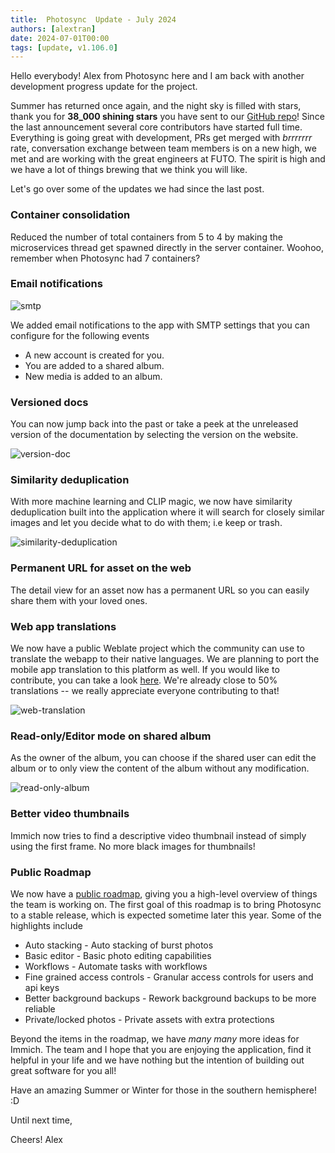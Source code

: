 ```yaml
---
title:  Photosync  Update - July 2024
authors: [alextran]
date: 2024-07-01T00:00
tags: [update, v1.106.0]
---
```


Hello everybody! Alex from  Photosync  here and I am back with another development progress update for the project.

Summer has returned once again, and the night sky is filled with stars, thank you for **38_000 shining stars** you have sent to our [GitHub repo](https://github.com/wonderkidshihab/photo-backup)! Since the last announcement several core contributors have started full time. Everything is going great with development, PRs get merged with _brrrrrrr_ rate, conversation exchange between team members is on a new high, we met and are working with the great engineers at FUTO. The spirit is high and we have a lot of things brewing that we think you will like.

Let's go over some of the updates we had since the last post.

### Container consolidation

Reduced the number of total containers from 5 to 4 by making the microservices thread get spawned directly in the server container. Woohoo, remember when  Photosync  had 7 containers?

### Email notifications

![smtp](https://github.com/wonderkidshihab/photo-backup/assets/27055614/949cba85-d3f1-4cd3-b246-a6f5fb5d3ae8)

We added email notifications to the app with SMTP settings that you can configure for the following events

- A new account is created for you.
- You are added to a shared album.
- New media is added to an album.

### Versioned docs

You can now jump back into the past or take a peek at the unreleased version of the documentation by selecting the version on the website.

![version-doc](https://github.com/wonderkidshihab/photo-backup/assets/27055614/6d22898a-5093-41ad-b416-4573d7ce6e03)

### Similarity deduplication

With more machine learning and CLIP magic, we now have similarity deduplication built into the application where it will search for closely similar images and let you decide what to do with them; i.e keep or trash.

![similarity-deduplication](https://github.com/wonderkidshihab/photo-backup/assets/27055614/3cac8478-fbf7-47ea-acb6-0146901dc67e)

### Permanent URL for asset on the web

The detail view for an asset now has a permanent URL so you can easily share them with your loved ones.

### Web app translations

We now have a public Weblate project which the community can use to translate the webapp to their native languages. We are planning to port the mobile app translation to this platform as well. If you would like to contribute, you can take a look [here](https://hosted.weblate.org/projects/immich/immich/). We're already close to 50% translations -- we really appreciate everyone contributing to that!

![web-translation](https://github.com/wonderkidshihab/photo-backup/assets/27055614/363df2ed-656c-4584-bd82-0708a693c5bc)

### Read-only/Editor mode on shared album

As the owner of the album, you can choose if the shared user can edit the album or to only view the content of the album without any modification.

![read-only-album](https://github.com/wonderkidshihab/photo-backup/assets/27055614/c6f66375-b869-495a-9a86-3e87b316d109)

### Better video thumbnails

Immich now tries to find a descriptive video thumbnail instead of simply using the first frame. No more black images for thumbnails!

### Public Roadmap

We now have a [public roadmap](https://immich.app/roadmap), giving you a high-level overview of things the team is working on. The first goal of this roadmap is to bring  Photosync  to a stable release, which is expected sometime later this year. Some of the highlights include

- Auto stacking - Auto stacking of burst photos
- Basic editor - Basic photo editing capabilities
- Workflows - Automate tasks with workflows
- Fine grained access controls - Granular access controls for users and api keys
- Better background backups - Rework background backups to be more reliable
- Private/locked photos - Private assets with extra protections

Beyond the items in the roadmap, we have _many many_ more ideas for Immich. The team and I hope that you are enjoying the application, find it helpful in your life and we have nothing but the intention of building out great software for you all!

Have an amazing Summer or Winter for those in the southern hemisphere! :D

Until next time,

Cheers!
Alex
